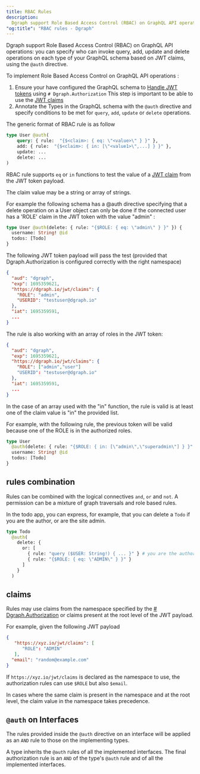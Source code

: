 ```yaml
---
title: RBAC Rules
description:
  Dgraph support Role Based Access Control (RBAC) on GraphQL API operations.
"og:title": "RBAC rules - Dgraph"
---
```



<DgraphWIP />

Dgraph support Role Based Access Control (RBAC) on GraphQL API operations: you
can specify who can invoke query, add, update and delete operations on each type
of your GraphQL schema based on JWT claims, using the `@auth` directive.

To implement Role Based Access Control on GraphQL API operations :

1. Ensure your have configured the GraphQL schema to [Handle JWT tokens](./jwt)
   using `# Dgraph.Authorization` This step is important to be able to use the
   [JWT claims](./overview#jwt-claims)
2. Annotate the Types in the GraphQL schema with the `@auth` directive and
   specify conditions to be met for `query`, `add`, `update` or `delete`
   operations.

The generic format of RBAC rule is as follow

```graphql
type User @auth(
    query: { rule:  "{$<claim>: { eq: \"<value>\" } }" },
    add: { rule:  "{$<claim>: { in: [\"<value1>\",...] } }" },
    update: ...
    delete: ...
)
```

RBAC rule supports `eq` or `in` functions to test the value of a
[JWT claim](./overview#jwt-claims) from the JWT token payload.

The claim value may be a string or array of strings.

For example the following schema has a @auth directive specifying that a delete
operation on a User object can only be done if the connected user has a 'ROLE'
claim in the JWT token with the value "admin" :

```graphql
type User @auth(delete: { rule: "{$ROLE: { eq: \"admin\" } }" }) {
  username: String! @id
  todos: [Todo]
}
```

The following JWT token payload will pass the test (provided that
Dgraph.Authorization is configured correctly with the right namespace)

```json
{
  "aud": "dgraph",
  "exp": 1695359621,
  "https://dgraph.io/jwt/claims": {
    "ROLE": "admin",
    "USERID": "testuser@dgraph.io"
  },
  "iat": 1695359591,
  ...
}
```

The rule is also working with an array of roles in the JWT token:

```json
{
  "aud": "dgraph",
  "exp": 1695359621,
  "https://dgraph.io/jwt/claims": {
    "ROLE": ["admin","user"]
    "USERID": "testuser@dgraph.io"
  },
  "iat": 1695359591,
  ...
}
```

In the case of an array used with the "in" function, the rule is valid is at
least one of the claim value is "in" the provided list.

For example, with the following rule, the previous token will be valid because
one of the ROLE is in the authorized roles.

```graphql
type User
  @auth(delete: { rule: "{$ROLE: { in: [\"admin\",\"superadmin\"] } }" }) {
  username: String! @id
  todos: [Todo]
}
```

## rules combination

Rules can be combined with the logical connectives `and`, `or` and `not`. A
permission can be a mixture of graph traversals and role based rules.

In the todo app, you can express, for example, that you can delete a `Todo` if
you are the author, or are the site admin.

```graphql
type Todo
  @auth(
    delete: {
      or: [
        { rule: "query ($USER: String!) { ... }" } # you are the author graph query
        { rule: "{$ROLE: { eq: \"ADMIN\" } }" }
      ]
    }
  )
```

## claims

Rules may use claims from the namespace specified by the
[# Dgraph.Authorization](./jwt) or claims present at the root level of the JWT
payload.

For example, given the following JWT payload

```json
{
   "https://xyz.io/jwt/claims": [
      "ROLE": "ADMIN"
   ],
  "email": "random@example.com"
}
```

If `https://xyz.io/jwt/claims` is declared as the namespace to use, the
authorization rules can use `$ROLE` but also `$email`.

In cases where the same claim is present in the namespace and at the root level,
the claim value in the namespace takes precedence.

## `@auth` on Interfaces

The rules provided inside the `@auth` directive on an interface will be applied
as an `AND` rule to those on the implementing types.

A type inherits the `@auth` rules of all the implemented interfaces. The final
authorization rule is an `AND` of the type's `@auth` rule and of all the
implemented interfaces.

